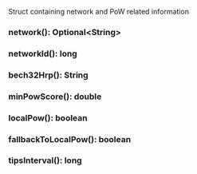 Struct containing network and PoW related information

### network(): Optional&lt;String&gt;



### networkId(): long



### bech32Hrp(): String



### minPowScore(): double



### localPow(): boolean



### fallbackToLocalPow(): boolean



### tipsInterval(): long


